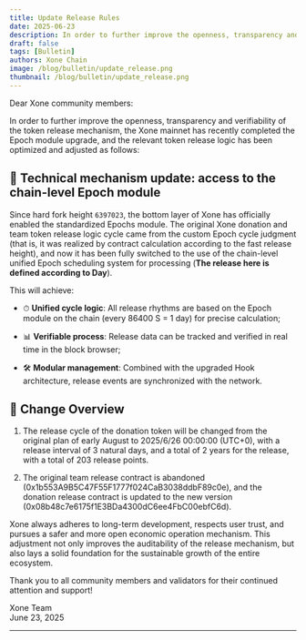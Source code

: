 ```yaml
---
title: Update Release Rules
date: 2025-06-23
description: In order to further improve the openness, transparency and verifiability of the token release mechanism.
draft: false
tags: [Bulletin]
authors: Xone Chain
image: /blog/bulletin/update_release.png
thumbnail: /blog/bulletin/update_release.png
---
```



Dear Xone community members:

In order to further improve the openness, transparency and verifiability of the token release mechanism, the Xone mainnet has recently completed the Epoch module upgrade, and the relevant token release logic has been optimized and adjusted as follows:

## 🔄 Technical mechanism update: access to the chain-level Epoch module

Since <Link className='text-primaryHue' showAnchorIcon href="/blog/bulletin/hard-fork">hard fork height `6397023`</Link>, the bottom layer of Xone has officially enabled the standardized <Link className='text-primaryHue' showAnchorIcon href="/study/epoch">Epochs</Link> module. The original Xone donation and team token release logic cycle came from the custom Epoch cycle judgment (that is, it was realized by contract calculation according to the fast release height), and now it has been fully switched to the use of the chain-level unified Epoch scheduling system for processing (**The release here is defined according to Day**).

This will achieve:

- ⏱ **Unified cycle logic**: All release rhythms are based on the <Link className='text-primaryHue' showAnchorIcon href="/study/epoch#core-functions-of-epoch">Epoch module on the chain (every 86400 S = 1 day)</Link> for precise calculation;

- 📊 **Verifiable process**: Release data can be tracked and verified in real time in the <Link className='text-primaryHue' isExternal showAnchorIcon href="https://xonescan.com/address/0x08b48c7e6175f1E3BDa4300dC6ee4FbC00ebfC6d">block browser</Link>;

- 🛠 **Modular management**: Combined with the upgraded Hook architecture, release events are synchronized with the network.

## 📅 ​​Change Overview

1. The release cycle of the donation token will be changed from the original plan of early August to 2025/6/26 00:00:00 (UTC+0), with a release interval of 3 natural days, and a total of 2 years for the release, with a total of 203 release points.

2. The original team release contract is abandoned (<Link className='text-primaryHue' isExternal showAnchorIcon href="https://xonescan.com/address/0x1b553A9B5C47F55F1777f024CaB3038ddbF89c0e">0x1b553A9B5C47F55F1777f024CaB3038ddbF89c0e</Link>), and the donation release contract is updated to the new version (<Link className='text-primaryHue' isExternal showAnchorIcon href="https://xonescan.com/address/0x08b48c7e6175f1E3BDa4300dC6ee4FbC00ebfC6d">0x08b48c7e6175f1E3BDa4300dC6ee4FbC00ebfC6d</Link>).

Xone always adheres to long-term development, respects user trust, and pursues a safer and more open economic operation mechanism. This adjustment not only improves the auditability of the release mechanism, but also lays a solid foundation for the sustainable growth of the entire ecosystem.

Thank you to all community members and validators for their continued attention and support!

Xone Team\
June 23, 2025

---

<ContactInfo />